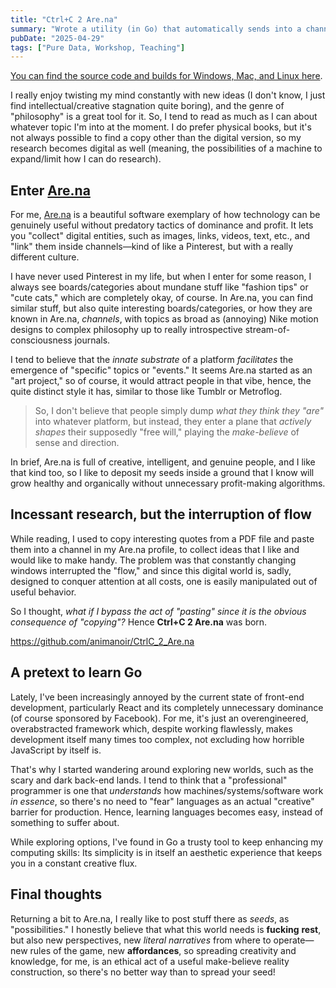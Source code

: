 ```yaml
---
title: "Ctrl+C 2 Are.na"
summary: "Wrote a utility (in Go) that automatically sends into a channel in your Are.na profile whatever you [Ctrl+C] (copy)! Completely making [Ctrl+V] (paste) obsolete!"
pubDate: "2025-04-29"
tags: ["Pure Data, Workshop, Teaching"]
---
```

[You can find the source code and builds for Windows, Mac, and Linux here](https://github.com/animanoir/CtrlC_2_Are.na).

I really enjoy twisting my mind constantly with new ideas (I don't know, I just find intellectual/creative stagnation quite boring), and the genre of "philosophy" is a great tool for it. So, I tend to read as much as I can about whatever topic I'm into at the moment. I do prefer physical books, but it's not always possible to find a copy other than the digital version, so my research becomes digital as well (meaning, the possibilities of a machine to expand/limit how I can do research).

## Enter [Are.na](https://www.are.na)

For me, [Are.na](https://www.are.na) is a beautiful software exemplary of how technology can be genuinely useful without predatory tactics of dominance and profit. It lets you "collect" digital entities, such as images, links, videos, text, etc., and "link" them inside channels—kind of like a Pinterest, but with a really different culture. 

I have never used Pinterest in my life, but when I enter for some reason, I always see boards/categories about mundane stuff like "fashion tips" or "cute cats," which are completely okay, of course. In Are.na, you can find similar stuff, but also quite interesting boards/categories, or how they are known in Are.na, _channels_, with topics as broad as (annoying) Nike motion designs to complex philosophy up to really introspective stream-of-consciousness journals.

I tend to believe that the _innate substrate_ of a platform _facilitates_ the emergence of "specific" topics or "events." It seems Are.na started as an "art project," so of course, it would attract people in that vibe, hence, the quite distinct style it has, similar to those like Tumblr or Metroflog.

> So, I don't believe that people simply dump _what they think they "are"_ into whatever platform, but instead, they enter a plane that _actively shapes_ their supposedly "free will," playing the _make-believe_ of sense and direction.

In brief, Are.na is full of creative, intelligent, and genuine people, and I like that kind too, so I like to deposit my seeds inside a ground that I know will grow healthy and organically without unnecessary profit-making algorithms.

## Incessant research, but the interruption of flow

While reading, I used to copy interesting quotes from a PDF file and paste them into a channel in my Are.na profile, to collect ideas that I like and would like to make handy. The problem was that constantly changing windows interrupted the "flow," and since this digital world is, sadly, designed to conquer attention at all costs, one is easily manipulated out of useful behavior.

So I thought, _what if I bypass the act of "pasting" since it is the obvious consequence of "copying"?_ Hence **Ctrl+C 2 Are.na** was born.

https://github.com/animanoir/CtrlC_2_Are.na

## A pretext to learn Go

Lately, I've been increasingly annoyed by the current state of front-end development, particularly React and its completely unnecessary dominance (of course sponsored by Facebook). For me, it's just an overengineered, overabstracted framework which, despite working flawlessly, makes development itself many times too complex, not excluding how horrible JavaScript by itself is.

That's why I started wandering around exploring new worlds, such as the scary and dark back-end lands. I tend to think that a "professional" programmer is one that _understands_ how machines/systems/software work _in essence_, so there's no need to "fear" languages as an actual "creative" barrier for production. Hence, learning languages becomes easy, instead of something to suffer about.

While exploring options, I've found in Go a trusty tool to keep enhancing my computing skills: Its simplicity is in itself an aesthetic experience that keeps you in a constant creative flux.

## Final thoughts

Returning a bit to Are.na, I really like to post stuff there as _seeds_, as "possibilities." I honestly believe that what this world needs is **fucking** **rest**, but also new perspectives, new _literal narratives_ from where to operate—new rules of the game, new **affordances**, so spreading creativity and knowledge, for me, is an ethical act of a useful make-believe reality construction, so there's no better way than to spread your seed!